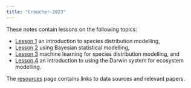 ```yaml
---
title: "Croucher-2023"
---
```


These notes contain lessons on the following topics:

* [Lesson 1](notes/lesson-1.qmd) an introduction to species distribution modelling,
* [Lesson 2](notes/lesson-2.html) using Bayesian statistical modelling,
* [Lesson 3](notes/lesson-3.qmd) machine learning for species distribution modelling, and
* [Lesson 4](notes/lesson-4.qmd) an introduction to using the Darwin system for ecosystem modelling.

The [resources](notes/resources.qmd) page contains links to data sources and relevant papers.
